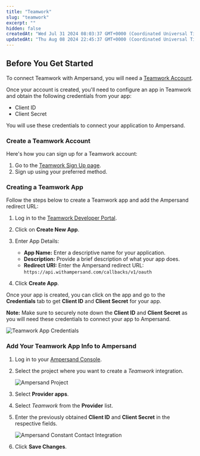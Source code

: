 ```yaml
---
title: "Teamwork"
slug: "teamwork"
excerpt: ""
hidden: false
createdAt: "Wed Jul 31 2024 08:03:37 GMT+0000 (Coordinated Universal Time)"
updatedAt: "Thu Aug 08 2024 22:45:37 GMT+0000 (Coordinated Universal Time)"
---
```

## Before You Get Started

To connect Teamwork with Ampersand, you will need a [Teamwork Account](https://www.teamwork.com/signup/).

Once your account is created, you'll need to configure an app in Teamwork and obtain the following credentials from your app:

- Client ID
- Client Secret

You will use these credentials to connect your application to Ampersand.

### Create a Teamwork Account

Here's how you can sign up for a Teamwork account:

1. Go to the [Teamwork Sign Up page](https://www.teamwork.com/signup/).
2. Sign up using your preferred method.

### Creating a Teamwork App

Follow the steps below to create a Teamwork app and add the Ampersand redirect URL:

1. Log in to the [Teamwork Developer Portal](https://www.teamwork.com/launchpad/login/developer/).

2. Click on **Create New App**.

3. Enter App Details:
   - **App Name:** Enter a descriptive name for your application.
   - **Description:** Provide a brief description of what your app does.
   - **Redirect URI:** Enter the Ampersand redirect URL: `https://api.withampersand.com/callbacks/v1/oauth`

4. Click **Create App**.

Once your app is created, you can click on the app and go to the **Credentials** tab to get **Client ID** and **Client Secret** for your app.

**Note:** Make sure to securely note down the **Client ID** and **Client Secret** as you will need these credentials to connect your app to Ampersand.

![Teamwork App Credentials](https://files.readme.io/62552cd-teamwork1.gif)

### Add Your Teamwork App Info to Ampersand

1. Log in to your [Ampersand Console](https://console.withampersand.com).

2. Select the project where you want to create a _Teamwork_ integration.

   ![Ampersand Project](https://files.readme.io/dd47b7a-Ampersand.png)

3. Select **Provider apps**.

4. Select _Teamwork_ from the **Provider** list.

5. Enter the previously obtained **Client ID** and **Client Secret** in the respective fields.

   ![Ampersand Constant Contact Integration](https://files.readme.io/57fdc27-teamwork2.gif)

6. Click **Save Changes**.
